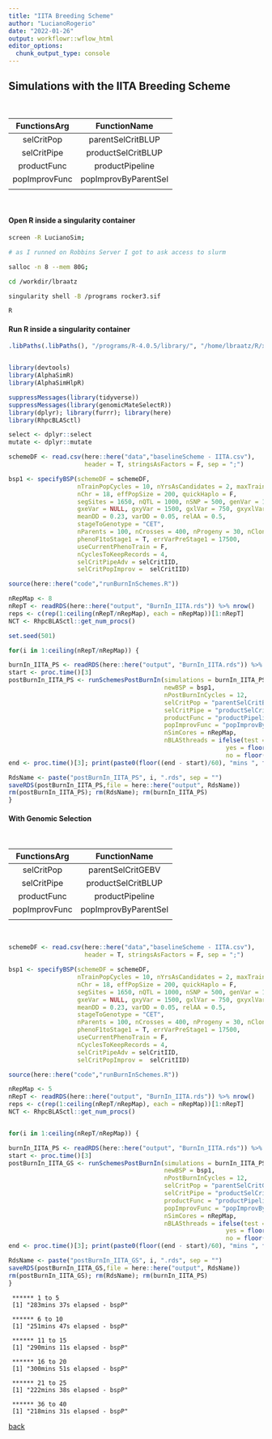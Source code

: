 ```yaml
---
title: "IITA Breeding Scheme"
author: "LucianoRogerio"
date: "2022-01-26"
output: workflowr::wflow_html
editor_options:
  chunk_output_type: console
---
```



## Simulations with the IITA Breeding Scheme

<br />

| FunctionsArg  | FunctionName         |
| :-----------: | :------------------: |
| selCritPop    | parentSelCritBLUP    |
| selCritPipe   | productSelCritBLUP   |
| productFunc   | productPipeline      |
| popImprovFunc | popImprovByParentSel |
|               |                      |

<br />

#### Open R inside a singularity container

```bash
screen -R LucianoSim;

# as I runned on Robbins Server I got to ask access to slurm

salloc -n 8 --mem 80G;

cd /workdir/lbraatz

singularity shell -B /programs rocker3.sif

R
```


#### Run R inside a singularity container

```r

.libPaths(.libPaths(), "/programs/R-4.0.5/library/", "/home/lbraatz/R/x86_64-pc-linux-gnu-library/4.0/")


library(devtools)
library(AlphaSimR)
library(AlphaSimHlpR)

suppressMessages(library(tidyverse))
suppressMessages(library(genomicMateSelectR))
library(dplyr); library(furrr); library(here)
library(RhpcBLASctl)

select <- dplyr::select
mutate <- dplyr::mutate

schemeDF <- read.csv(here::here("data","baselineScheme - IITA.csv"), 
                     header = T, stringsAsFactors = F, sep = ";")

bsp1 <- specifyBSP(schemeDF = schemeDF,
                   nTrainPopCycles = 10, nYrsAsCandidates = 2, maxTrainingPopSize = 1000,
                   nChr = 18, effPopSize = 200, quickHaplo = F,
                   segSites = 1650, nQTL = 1000, nSNP = 500, genVar = 1500,
                   gxeVar = NULL, gxyVar = 1500, gxlVar = 750, gxyxlVar = 300,
                   meanDD = 0.23, varDD = 0.05, relAA = 0.5,
                   stageToGenotype = "CET",
                   nParents = 100, nCrosses = 400, nProgeny = 30, nClonesToNCRP = 3,
                   phenoF1toStage1 = T, errVarPreStage1 = 17500,
                   useCurrentPhenoTrain = F,
                   nCyclesToKeepRecords = 4,
                   selCritPipeAdv = selCritIID,
                   selCritPopImprov =  selCritIID)

source(here::here("code","runBurnInSchemes.R"))

nRepMap <- 8
nRepT <- readRDS(here::here("output", "BurnIn_IITA.rds")) %>% nrow()
reps <- c(rep(1:ceiling(nRepT/nRepMap), each = nRepMap))[1:nRepT]
NCT <- RhpcBLASctl::get_num_procs()

set.seed(501)

for(i in 1:ceiling(nRepT/nRepMap)) {

burnIn_IITA_PS <- readRDS(here::here("output", "BurnIn_IITA.rds")) %>% .[reps==i,]
start <- proc.time()[3]
postBurnIn_IITA_PS <- runSchemesPostBurnIn(simulations = burnIn_IITA_PS,
                                           newBSP = bsp1,
                                           nPostBurnInCycles = 12,
                                           selCritPop = "parentSelCritBLUP",
                                           selCritPipe = "productSelCritBLUP",
                                           productFunc = "productPipelinePostBurnIn",
                                           popImprovFunc = "popImprovByParentSel",
                                           nSimCores = nRepMap,
                                           nBLASthreads = ifelse(test = ((NCT %% nrow(burnIn_IITA_PS)) == 0),
                                                            yes = floor((NCT - 1) / nrow(burnIn_IITA_PS)),
                                                            no = floor(NCT / nrow(burnIn_IITA_PS))))
end <- proc.time()[3]; print(paste0(floor((end - start)/60), "mins ", floor(((end - start)%%60)), "s elapsed - bspP"))

RdsName <- paste("postBurnIn_IITA_PS", i, ".rds", sep = "")
saveRDS(postBurnIn_IITA_PS,file = here::here("output", RdsName))
rm(postBurnIn_IITA_PS); rm(RdsName); rm(burnIn_IITA_PS)
}
```


####  With Genomic Selection
<br />

| FunctionsArg  | FunctionName         |
| :-----------: | :------------------: |
| selCritPop    | parentSelCritGEBV    |
| selCritPipe   | productSelCritBLUP   |
| productFunc   | productPipeline      |
| popImprovFunc | popImprovByParentSel |
|               |                      |

<br />

```r

schemeDF <- read.csv(here::here("data","baselineScheme - IITA.csv"), 
                     header = T, stringsAsFactors = F, sep = ";")

bsp1 <- specifyBSP(schemeDF = schemeDF,
                   nTrainPopCycles = 10, nYrsAsCandidates = 2, maxTrainingPopSize = 1000,
                   nChr = 18, effPopSize = 200, quickHaplo = F,
                   segSites = 1650, nQTL = 1000, nSNP = 500, genVar = 1500,
                   gxeVar = NULL, gxyVar = 1500, gxlVar = 750, gxyxlVar = 300,
                   meanDD = 0.23, varDD = 0.05, relAA = 0.5,
                   stageToGenotype = "CET",
                   nParents = 100, nCrosses = 400, nProgeny = 30, nClonesToNCRP = 3,
                   phenoF1toStage1 = T, errVarPreStage1 = 17500,
                   useCurrentPhenoTrain = F,
                   nCyclesToKeepRecords = 4,
                   selCritPipeAdv = selCritIID,
                   selCritPopImprov =  selCritIID)

source(here::here("code","runBurnInSchemes.R"))

nRepMap <- 5
nRepT <- readRDS(here::here("output", "BurnIn_IITA.rds")) %>% nrow()
reps <- c(rep(1:ceiling(nRepT/nRepMap), each = nRepMap))[1:nRepT]
NCT <- RhpcBLASctl::get_num_procs()


for(i in 1:ceiling(nRepT/nRepMap)) {

burnIn_IITA_PS <- readRDS(here::here("output", "BurnIn_IITA.rds")) %>% .[reps==i,]
start <- proc.time()[3]
postBurnIn_IITA_GS <- runSchemesPostBurnIn(simulations = burnIn_IITA_PS,
                                           newBSP = bsp1,
                                           nPostBurnInCycles = 12,
                                           selCritPop = "parentSelCritGEBV",
                                           selCritPipe = "productSelCritBLUP",
                                           productFunc = "productPipelinePostBurnIn",
                                           popImprovFunc = "popImprovByParentSel",
                                           nSimCores = nRepMap,
                                           nBLASthreads = ifelse(test = ((NCT %% nrow(burnIn_IITA_PS)) == 0),
                                                            yes = floor((NCT - 1) / nrow(burnIn_IITA_PS)),
                                                            no = floor(NCT / nrow(burnIn_IITA_PS))))
end <- proc.time()[3]; print(paste0(floor((end - start)/60), "mins ", floor(((end - start)%%60)), "s elapsed - bspP"))

RdsName <- paste("postBurnIn_IITA_GS", i, ".rds", sep = "")
saveRDS(postBurnIn_IITA_GS,file = here::here("output", RdsName))
rm(postBurnIn_IITA_GS); rm(RdsName); rm(burnIn_IITA_PS)
}
```

```
 ****** 1 to 5
 [1] "283mins 37s elapsed - bspP"

 ****** 6 to 10
 [1] "251mins 47s elapsed - bspP"

 ****** 11 to 15
 [1] "290mins 11s elapsed - bspP"

 ****** 16 to 20
 [1] "300mins 51s elapsed - bspP"

 ****** 21 to 25
 [1] "222mins 38s elapsed - bspP"
 
 ****** 36 to 40
 [1] "218mins 31s elapsed - bspP"

```

[back](VD_Optimization.html)
